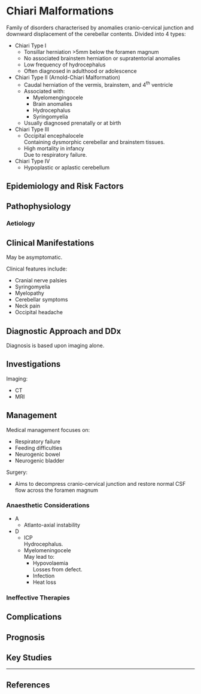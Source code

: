 # Chiari Malformations


Family of disorders characterised by anomalies cranio-cervical junction and downward displacement of the cerebellar contents. Divided into 4 types:

* Chiari Type I
	* Tonsillar herniation >5mm below the foramen magnum
	* No associated brainstem herniation or supratentorial anomalies
	* Low frequency of hydrocephalus
	* Often diagnosed in adulthood or adolescence
* Chiari Type II (Arnold-Chiari Malformation)
	* Caudal herniation of the vermis, brainstem, and 4<sup>th</sup> ventricle
	* Associated with:
		* Myelomengingocele
		* Brain anomalies
		* Hydrocephalus
		* Syringomyelia
	* Usually diagnosed prenatally or at birth
* Chiari Type III
	* Occipital encephalocele  
	Containing dysmorphic cerebellar and brainstem tissues.
	* High mortality in infancy  	
	Due to respiratory failure.
* Chiari Type IV
	* Hypoplastic or aplastic cerebellum


## Epidemiology and Risk Factors

## Pathophysiology

### Aetiology

## Clinical Manifestations

May be asymptomatic.

Clinical features include:

* Cranial nerve palsies
* Syringomyelia
* Myelopathy
* Cerebellar symptoms
* Neck pain
* Occipital headache

## Diagnostic Approach and DDx

Diagnosis is based upon imaging alone.

## Investigations

Imaging:

* CT
* MRI

## Management

Medical management focuses on:

* Respiratory failure
* Feeding difficulties
* Neurogenic bowel
* Neurogenic bladder

Surgery:

* Aims to decompress cranio-cervical junction and restore normal CSF flow across the foramen magnum

### Anaesthetic Considerations

* A
	* Atlanto-axial instability
* D
	* ICP  
	Hydrocephalus.
	* Myelomeningocele  
	May lead to:
		* Hypovolaemia  
		Losses from defect.
		* Infection
		* Heat loss

### Ineffective Therapies

## Complications

## Prognosis

## Key Studies


---

## References
